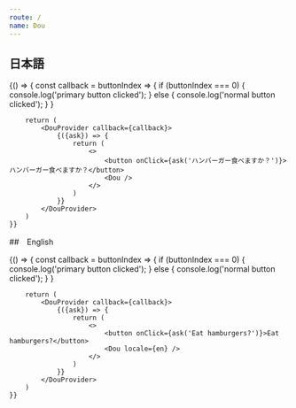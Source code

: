 ```yaml
---
route: /
name: Dou
---
```



## 日本語

<Playground>
	{() => {
		const callback = buttonIndex => {
			if (buttonIndex === 0) {
				console.log('primary button clicked');
			} else {
				console.log('normal button clicked');
			}
		}

		return (
			<DouProvider callback={callback}>
				{({ask}) => {
					return (
						<>
							<button onClick={ask('ハンバーガー食べますか？')}>ハンバーガー食べますか？</button>
							<Dou />
						</>
					)
				}}
			</DouProvider>
		)
	}}
</Playground>

##　English

<Playground>
	{() => {
		const callback = buttonIndex => {
			if (buttonIndex === 0) {
				console.log('primary button clicked');
			} else {
				console.log('normal button clicked');
			}
		}

		return (
			<DouProvider callback={callback}>
				{({ask}) => {
					return (
						<>
							<button onClick={ask('Eat hamburgers?')}>Eat hamburgers?</button>
							<Dou locale={en} />
						</>
					)
				}}
			</DouProvider>
		)
	}}
</Playground>
